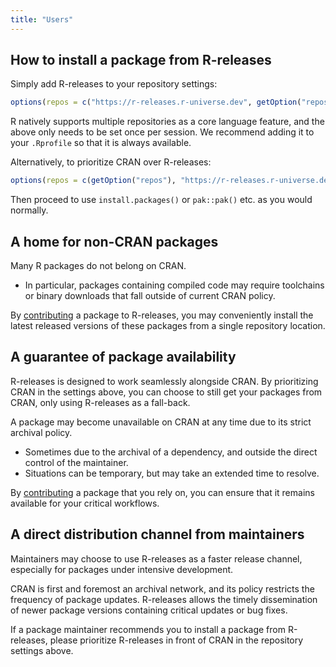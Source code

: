 ```yaml
---
title: "Users"
---
```


## How to install a package from R-releases

Simply add R-releases to your repository settings:

```r
options(repos = c("https://r-releases.r-universe.dev", getOption("repos")))
```

R natively supports multiple repositories as a core language feature, and the above only needs to be set once per session. We recommend adding it to your `.Rprofile` so that it is always available.

Alternatively, to prioritize CRAN over R-releases:

```r
options(repos = c(getOption("repos"), "https://r-releases.r-universe.dev"))
```

Then proceed to use `install.packages()` or `pak::pak()` etc. as you would normally.

## A home for non-CRAN packages

Many R packages do not belong on CRAN.

- In particular, packages containing compiled code may require toolchains or binary downloads that fall outside of current CRAN policy.

By [contributing](contributors.html) a package to R-releases, you may conveniently install the latest released versions of these packages from a single repository location.

## A guarantee of package availability

R-releases is designed to work seamlessly alongside CRAN. By prioritizing CRAN in the settings above, you can choose to still get your packages from CRAN, only using R-releases as a fall-back.

A package may become unavailable on CRAN at any time due to its strict archival policy.

- Sometimes due to the archival of a dependency, and outside the direct control of the maintainer.
- Situations can be temporary, but may take an extended time to resolve.

By [contributing](contributors.html) a package that you rely on, you can ensure that it remains available for your critical workflows.

## A direct distribution channel from maintainers

Maintainers may choose to use R-releases as a faster release channel, especially for packages under intensive development. 

CRAN is first and foremost an archival network, and its policy restricts the frequency of package updates. R-releases allows the timely dissemination of newer package versions containing critical updates or bug fixes.

If a package maintainer recommends you to install a package from R-releases, please prioritize R-releases in front of CRAN in the repository settings above.

